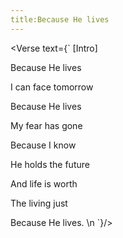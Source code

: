 ```yaml
---
title:Because He lives
---
```



<Verse text={`
[Intro]
  
  Because He lives

  I can face tomorrow

  Because He lives

  My fear has gone

  Because I know 

  He holds the future

  And life is worth

  The living just

  Because He lives.
   \n
`}/>